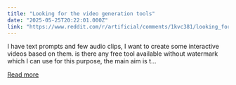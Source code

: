 ```yaml
---
title: "Looking for the video generation tools"
date: "2025-05-25T20:22:01.000Z"
link: "https://www.reddit.com/r/artificial/comments/1kvc381/looking_for_the_video_generation_tools/"
---
```


I have text prompts and few audio clips, I want to create some interactive videos based on them.
 is there any free tool available without watermark which I can use for this purpose, the main aim is t...

[Read more](https://www.reddit.com/r/artificial/comments/1kvc381/looking_for_the_video_generation_tools/)

